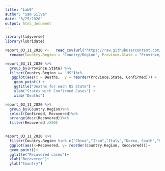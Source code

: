 ```yaml
---
title: "Lab9"
author: "Sam Silva"
date: "3/25/2020"
output: html_document
---
```


```r
library(tidyverse)
library(lubridate)
```

```r
report_03_11_2020 <-   read_csv(url("https://raw.githubusercontent.com/CSSEGISandData/COVID-19/master/csse_covid_19_data/csse_covid_19_daily_reports/03-11-2020.csv")) %>%
  rename(Country.Region = "Country/Region", Province.State = "Province/State")

```


```r
report_03_11_2020 %>% 
  group_by(Province.State) %>% 
  filter(Country.Region == "US")%>%
   ggplot(aes(x = Deaths,  y = reorder(Province.State, Confirmed))) + 
    geom_point() +
    ggtitle("Deaths for each US State") +
    ylab("States with Confirmed Cases") +
    xlab("Deaths")
```

```r
report_03_11_2020 %>% 
  group_by(Country.Region)%>%
  select(Confirmed, Recovered)%>%
  arrange(desc(Recovered))%>%
  filter(Recovered >200)
 
```

```r
report_03_11_2020 %>% 
  filter(Country.Region %in% c("China","Iran","Italy","Korea, South","Spain","Japan","US"))%>%
  ggplot(aes(x=Recovered, y= reorder(Country.Region, Recovered)))+
  geom_point()+
  ggtitle("Recovered cases")+
  xlab("Recovered")+
  ylab("Country")
 
 
  
```

```r

```

```r

```

```r

```

```r

```

